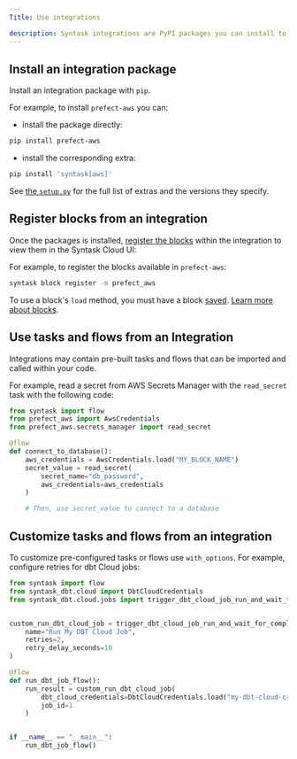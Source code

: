 ```yaml
---
Title: Use integrations

description: Syntask integrations are PyPI packages you can install to help you build integrate your workflows with third parties.
---
```


## Install an integration package

Install an integration package with `pip`.

For example, to install `prefect-aws` you can:

- install the package directly:
```bash
pip install prefect-aws
```

- install the corresponding extra:
```bash
pip install 'syntask[aws]'
```

See [the `setup.py`](https://github.com/synopkg/syntask/blob/main/setup.py) for the full list of extras and the versions they specify.

## Register blocks from an integration

Once the packages is installed, [register the blocks](/3.0/develop/blocks/#registering-blocks-for-use-in-the-syntask-ui) within the integration to view them in the Syntask Cloud UI:

For example, to register the blocks available in `prefect-aws`:

```bash
syntask block register -m prefect_aws
```

To use a block's `load` method, you must have a block [saved](/3.0/develop/blocks/#saving-blocks). [Learn more about blocks](/3.0/develop/blocks).

## Use tasks and flows from an Integration

Integrations may contain pre-built tasks and flows that can be imported and called within your code.

For example, read a secret from AWS Secrets Manager with the `read_secret` task with the following code:

```python
from syntask import flow
from prefect_aws import AwsCredentials
from prefect_aws.secrets_manager import read_secret

@flow
def connect_to_database():
    aws_credentials = AwsCredentials.load("MY_BLOCK_NAME")
    secret_value = read_secret(
        secret_name="db_password",
        aws_credentials=aws_credentials
    )

    # Then, use secret_value to connect to a database
```

## Customize tasks and flows from an integration

To customize pre-configured tasks or flows use `with_options`. For example, configure retries for dbt Cloud jobs:
    
```python
from syntask import flow
from syntask_dbt.cloud import DbtCloudCredentials
from syntask_dbt.cloud.jobs import trigger_dbt_cloud_job_run_and_wait_for_completion


custom_run_dbt_cloud_job = trigger_dbt_cloud_job_run_and_wait_for_completion.with_options(
    name="Run My DBT Cloud Job",
    retries=2,
    retry_delay_seconds=10
)

@flow
def run_dbt_job_flow():
    run_result = custom_run_dbt_cloud_job(
        dbt_cloud_credentials=DbtCloudCredentials.load("my-dbt-cloud-credentials"),
        job_id=1
    )


if __name__ == "__main__":  
    run_dbt_job_flow()
```